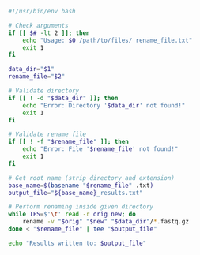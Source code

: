 ```bash
#!/usr/bin/env bash

# Check arguments
if [[ $# -lt 2 ]]; then
    echo "Usage: $0 /path/to/files/ rename_file.txt"
    exit 1
fi

data_dir="$1"
rename_file="$2"

# Validate directory
if [[ ! -d "$data_dir" ]]; then
    echo "Error: Directory '$data_dir' not found!"
    exit 1
fi

# Validate rename file
if [[ ! -f "$rename_file" ]]; then
    echo "Error: File '$rename_file' not found!"
    exit 1
fi

# Get root name (strip directory and extension)
base_name=$(basename "$rename_file" .txt)
output_file="${base_name}_results.txt"

# Perform renaming inside given directory
while IFS=$'\t' read -r orig new; do 
    rename -v "$orig" "$new" "$data_dir"/*.fastq.gz
done < "$rename_file" | tee "$output_file"

echo "Results written to: $output_file"
```